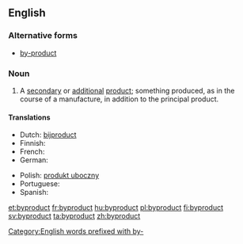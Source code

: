 {{also|by-product}}
==English==
{{wikipedia|by-product}}

===Alternative forms===
* [[by-product]]

===Noun===
{{en-noun}}

# A [[secondary]] or [[additional]] [[product]]; something produced, as in the course of a manufacture, in addition to the principal product.

====Translations====
{{trans-top|secondary or additional product}}
* Dutch: [[bijproduct]]
* Finnish: {{t|fi|sivutuote}}
* French: {{t+|fr|sous-produit|m}}
* German: {{t-|de|Nebenprodukt}}
{{trans-mid}}
* Polish: [[produkt uboczny]]
* Portuguese: {{t+|pt|derivado}}
* Spanish: {{t-|es|subproducto|m}}
{{trans-bottom}}

[[Category:English words prefixed with by-]]

[[et:byproduct]]
[[fr:byproduct]]
[[hu:byproduct]]
[[pl:byproduct]]
[[fi:byproduct]]
[[sv:byproduct]]
[[ta:byproduct]]
[[zh:byproduct]]